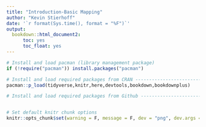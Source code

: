 ```yaml
---
title: "Introduction-Basic Mapping"
author: "Kevin Stierhoff"
date: '`r format(Sys.time(), format = "%F")`'
output: 
  bookdown::html_document2:
      toc: yes
      toc_float: yes
---
```


```r
# Install and load pacman (library management package)
if (!require("pacman")) install.packages("pacman")

# Install and load required packages from CRAN ---------------------------------
pacman::p_load(tidyverse,knitr,here,devtools,bookdown,bookdownplus)

# Install and load required packages from Github -------------------------------


# Set default knitr chunk options
knitr::opts_chunk$set(warning = F, message = F, dev = "png", dev.args = list(type = "cairo"))  
```

